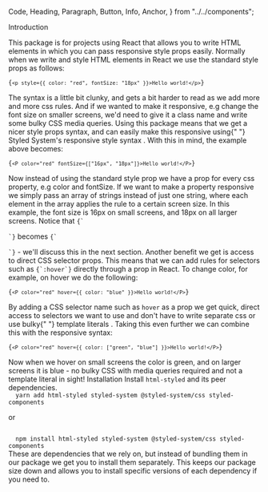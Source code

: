   Code,
  Heading,
  Paragraph,
  Button,
  Info,
  Anchor,
} from "../../components";

<Heading mb={1}>Introduction</Heading>

<Paragraph>
  This package is for projects using React that allows you to write HTML
  elements in which you can pass responsive style props easily. Normally when we
  write and style HTML elements in React we use the standard style props as
  follows:
</Paragraph>

<Code>{`<p style={{ color: "red", fontSize: "18px" }}>Hello world!</p>`}</Code>

<Paragraph>
  The syntax is a little bit clunky, and gets a bit harder to read as we add
  more and more css rules. And if we wanted to make it responsive, e.g change
  the font size on smaller screens, we'd need to give it a class name and write
  some bulky CSS media queries.
</Paragraph>

<Paragraph mt={0}>
  Using this package means that we get a nicer style props syntax, and can
  easily make this responsive using{" "}
  <Anchor href="https://styled-system.com/responsive-styles">
    Styled System's responsive style syntax
  </Anchor>
  . With this in mind, the example above becomes:
</Paragraph>

<Code>{`<P color="red" fontSize={["16px", "18px"]}>Hello world!</P>`}</Code>

<Paragraph>
  Now instead of using the standard style prop we have a prop for every css
  property, e.g color and fontSize. If we want to make a property responsive we
  simply pass an array of strings instead of just one string, where each element
  in the array applies the rule to a certain screen size. In this example, the
  font size is 16px on small screens, and 18px on all larger screens. Notice
  that <Code inline>{`<p>`}</Code> becomes <Code inline>{`<P>`}</Code> - we'll
  discuss this in the next section.
</Paragraph>

<Paragraph>
  Another benefit we get is access to direct CSS selector props. This means that
  we can add rules for selectors such as <Code inline>{`:hover`}</Code> directly
  through a prop in React. To change color, for example, on hover we do the
  following:
</Paragraph>

<Code>{`<P color="red" hover={{ color: "blue" }}>Hello world!</P>`}</Code>

<Paragraph>
  By adding a CSS selector name such as <Code inline>hover</Code> as a prop we
  get quick, direct access to selectors we want to use and don't have to write
  separate css or use bulky{" "}
  <Anchor href="https://styled-components.com/docs/basics#pseudoelements-pseudoselectors-and-nesting">
    template literals
  </Anchor>
  . Taking this even further we can combine this with the responsive syntax:
</Paragraph>

<Code>{`<P color="red" hover={{ color: ["green", "blue"] }}>Hello world!</P>`}</Code>

<Paragraph>
  Now when we hover on small screens the color is green, and on larger screens
  it is blue - no bulky CSS with media queries required and not a template
  literal in sight!
</Paragraph>

<Heading mt={5} mb={1}>
  Installation
</Heading>

<Paragraph>
  Install <Code inline>html-styled</Code> and its peer dependencies.
</Paragraph>

<Code>
  yarn add html-styled styled-system @styled-system/css styled-components
</Code>

<Paragraph>or</Paragraph>

<Code mb={4}>
  npm install html-styled styled-system @styled-system/css styled-components
</Code>

<Info title="What are peer dependencies?">
  These are dependencies that we rely on, but instead of bundling them in our
  package we get you to install them separately. This keeps our package size
  down and allows you to install specific versions of each dependency if you
  need to.
</Info>
